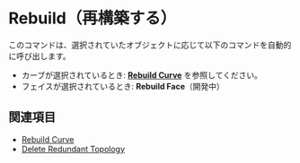 
# Rebuild（再構築する）

<Reference shortcut="" command="Rebuild" button="コマンドバー右" />

このコマンドは、選択されていたオブジェクトに応じて以下のコマンドを自動的に呼び出します。
  - カーブが選択されているとき: [**Rebuild Curve**](rebuild-curve) を参照してください。
  - フェイスが選択されているとき: **Rebuild Face**（開発中）

## 関連項目
- [Rebuild Curve](rebuild-curve)
- [Delete Redundant Topology](delete-redundant-topology)